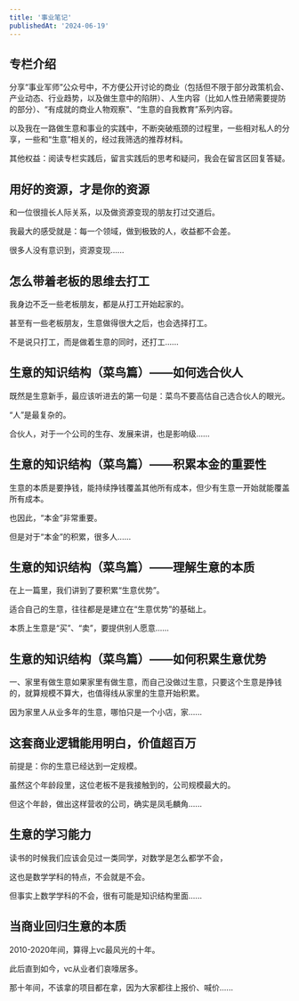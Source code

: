 ```yaml
---
title: '事业笔记'
publishedAt: '2024-06-19'
---
```


## 专栏介绍

分享“事业军师”公众号中，不方便公开讨论的商业（包括但不限于部分政策机会、产业动态、行业趋势，以及做生意中的陷阱）、人生内容（比如人性丑陋需要提防的部分）、“有成就的商业人物观察”、“生意的自我教育”系列内容。

以及我在一路做生意和事业的实践中，不断突破瓶颈的过程里，一些相对私人的分享，一些和“生意”相关的，经过我筛选的推荐材料。

其他权益：阅读专栏实践后，留言实践后的思考和疑问，我会在留言区回复答疑。



## 用好的资源，才是你的资源
和一位很擅长人际关系，以及做资源变现的朋友打过交道后。

我最大的感受就是：每一个领域，做到极致的人，收益都不会差。

很多人没有意识到，资源变现......

## 怎么带着老板的思维去打工
我身边不乏一些老板朋友，都是从打工开始起家的。

甚至有一些老板朋友，生意做得很大之后，也会选择打工。

不是说只打工，而是做着生意的同时，还打工......

## 生意的知识结构（菜鸟篇）——如何选合伙人
既然是生意新手，最应该听进去的第一句是：菜鸟不要高估自己选合伙人的眼光。

“人”是最复杂的。

合伙人，对于一个公司的生存、发展来讲，也是影响级......

## 生意的知识结构（菜鸟篇）——积累本金的重要性
生意的本质是要挣钱，能持续挣钱覆盖其他所有成本，但少有生意一开始就能覆盖所有成本。

也因此，“本金”非常重要。

但是对于“本金”的积累，很多人......

## 生意的知识结构（菜鸟篇）——理解生意的本质
在上一篇里，我们讲到了要积累“生意优势”。

适合自己的生意，往往都是是建立在“生意优势”的基础上。

本质上生意是“买”、“卖”，要提供别人愿意......

## 生意的知识结构（菜鸟篇）——如何积累生意优势
一、家里有做生意如果家里有做生意，而自己没做过生意，只要这个生意是挣钱的，就算规模不算大，也值得线从家里的生意开始积累。

因为家里人从业多年的生意，哪怕只是一个小店，家......

## 这套商业逻辑能用明白，价值超百万
前提是：你的生意已经达到一定规模。

虽然这个年龄段里，这位老板不是我接触到的，公司规模最大的。

但这个年龄，做出这样营收的公司，确实是凤毛麟角......

## 生意的学习能力
读书的时候我们应该会见过一类同学，对数学是怎么都学不会，

这也是数学学科的特点，不会就是不会。

但事实上数学学科的不会，很有可能是知识结构里面......

## 当商业回归生意的本质
2010-2020年间，算得上vc最风光的十年。

此后直到如今，vc从业者们哀嚎居多。

那十年间，不该拿的项目都在拿，因为大家都往上报价、喊价......

